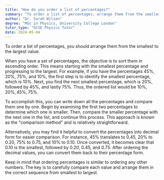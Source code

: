 ```yaml
---
title: "How do you order a list of percentages?"
summary: "To order a list of percentages, arrange them from the smallest to the largest value."
author: "Dr. Sarah Wilson"
degree: "MSc in Physics, University College London"
tutor_type: "GCSE Physics Tutor"
date: 2024-05-04
---
```


To order a list of percentages, you should arrange them from the smallest to the largest value.

When you have a set of percentages, the objective is to sort them in ascending order. This means starting with the smallest percentage and progressing to the largest. For example, if you have the percentages $45\%$, $20\%$, $75\%$, and $10\%$, the first step is to identify the smallest percentage, which is $10\%$. Next, you find the next smallest percentage, which is $20\%$, followed by $45\%$, and lastly $75\%$. Thus, the ordered list would be $10\%, 20\%, 45\%, 75\%$.

To accomplish this, you can write down all the percentages and compare them one by one. Begin by examining the first two percentages to determine which one is smaller. Then, compare the smaller percentage with the next one in the list, and continue this process. This approach is known as the "comparison method" and is relatively straightforward.

Alternatively, you may find it helpful to convert the percentages into decimal form for easier comparison. For instance, $45\%$ translates to $0.45$, $20\%$ to $0.20$, $75\%$ to $0.75$, and $10\%$ to $0.10$. Once converted, it becomes clear that $0.10$ is the smallest, followed by $0.20$, $0.45$, and $0.75$. After ordering the decimal values, you can convert them back to their percentage form.

Keep in mind that ordering percentages is similar to ordering any other numbers. The key is to carefully compare each value and arrange them in the correct sequence from smallest to largest.
    